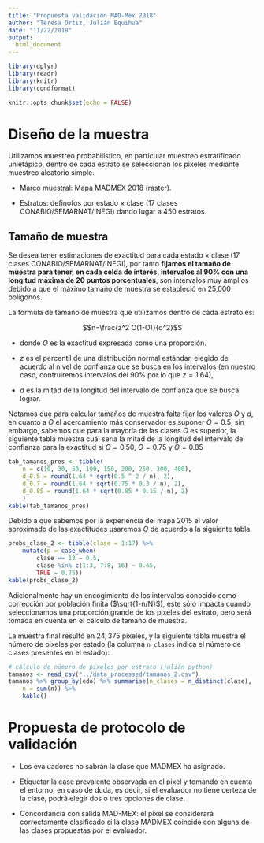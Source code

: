 ```yaml
---
title: "Propuesta validación MAD-Mex 2018"
author: "Teresa Ortiz, Julián Equihua"
date: "11/22/2018"
output:
  html_document
---
```


```r
library(dplyr)
library(readr)
library(knitr)
library(condformat)

knitr::opts_chunk$set(echo = FALSE)
```

# Diseño de la muestra

Utilizamos muestreo probabilístico, en particular muestreo estratificado 
unietápico, dentro de cada estrato se seleccionan los pixeles mediante 
muestreo aleatorio simple.

* Marco muestral: Mapa MADMEX 2018 (raster).

* Estratos: definofos por estado $\times$ clase (17 clases 
CONABIO/SEMARNAT/INEGI) dando lugar a 450 estratos.

## Tamaño de muestra
Se desea tener estimaciones de exactitud para cada estado $\times$ clase (17 
clases CONABIO/SEMARNAT/INEGI), por tanto **fijamos el tamaño de muestra para 
tener, en cada celda de interés, intervalos al 90% con una longitud máxima de 
20 puntos porcentuales**, son intervalos muy amplios debido a que el máximo 
tamaño de muestra se estableció en 25,000 polígonos. 

La fórmula de tamaño de muestra que utilizamos dentro de cada estrato es:

$$n=\frac{z^2 O(1-O)}{d^2}$$

+ donde $O$ es la exactitud expresada como una proporción.
    
+ $z$ es el percentil de una distribución normal estándar, elegido de acuerdo al 
nivel de confianza que se busca en los intervalos (en nuestro caso, contruiremos
intervalos del 90% por lo que $z = 1.64$), 

+ $d$ es la mitad de la longitud del intervalo de confianza que se busca 
    lograr.
    
Notamos que para calcular tamaños de muestra falta fijar los valores $O$ y $d$,
en cuanto a $O$ el acercamiento más conservador es suponer $O=0.5$, sin embargo, 
sabemos que para la mayoría de las clases $O$ es superior, la siguiente tabla 
muestra cuál sería la mitad de la longitud del intervalo de confianza para la
exactitud si $O=0.50$, $O=0.75$ y $O=0.85$

```r
tab_tamanos_pres <- tibble(
    n = c(10, 30, 50, 100, 150, 200, 250, 300, 400), 
    d_0.5 = round(1.64 * sqrt(0.5 ^ 2 / n), 2), 
    d_0.7 = round(1.64 * sqrt(0.75 * 0.3 / n), 2), 
    d_0.85 = round(1.64 * sqrt(0.85 * 0.15 / n), 2)
    )
kable(tab_tamanos_pres)
```

Debido a que sabemos por la experiencia del mapa 2015 el valor aproximado de las
exactitudes usaremos $O$ de acuerdo a la siguiente tabla:

```r
probs_clase_2 <- tibble(clase = 1:17) %>% 
    mutate(p = case_when(
        clase == 13 ~ 0.5, 
        clase %in% c(1:3, 7:8, 16) ~ 0.65, 
        TRUE ~ 0.75))
kable(probs_clase_2)
```


Adicionalmente hay un encogimiento de los intervalos conocido como corrección 
por población finita ($\sqrt{1-n/N}$), este sólo impacta cuando seleccionamos 
una proporción grande de los pixeles del estrato, pero será tomada en cuenta en 
el cálculo de tamaño de muestra.

La muestra final resultó en $24,375$ pixeles, y la siguiente tabla muestra el 
número de pixeles por estado (la columna `n_clases` indica el número de clases
presentes en el estado):

```r
# cálculo de número de pixeles por estrato (julián python)
tamanos <- read_csv("../data_processed/tamanos_2.csv")
tamanos %>% group_by(edo) %>% summarise(n_clases = n_distinct(clase), 
    n = sum(n)) %>% 
    kable()
```

# Propuesta de protocolo de validación

* Los evaluadores no sabrán la clase que MADMEX ha asignado.

* Etiquetar la case prevalente observada en el pixel y tomando en cuenta 
el entorno, en caso de duda, es decir, si el evaluador no tiene certeza de la 
clase, podrá elegir dos o tres opciones de clase.

* Concordancia con salida MAD-MEX: el pixel se considerará correctamente 
clasificado si la clase MADMEX coincide con alguna de las clases propuestas por 
el evaluador.

